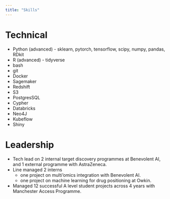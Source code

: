```yaml
---
title: "Skills"
---
```


# Technical 

* Python (advanced) - sklearn, pytorch, tensorflow, scipy, numpy, pandas, RDkit
* R (advanced) - tidyverse
* bash 
* git 
* Docker 
* Sagemaker 
* Redshift 
* S3 
* PostgresSQL 
* Cypher 
* Databricks 
* Neo4J 
* Kubeflow 
* Shiny

# Leadership 

* Tech lead on 2 internal target discovery programmes at Benevolent AI, and 1 external programme with AstraZeneca. 
* Line managed 2 interns 
    - one project on multi'omics integration with Benevolent AI.
    - one project on machine learning for drug positioning at Owkin.
* Managed 12 successful A level student projects across 4 years with Manchester Access Programme.

